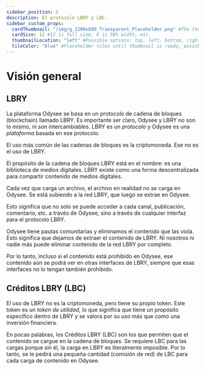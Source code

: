 ---
sidebar_position: 2
description: El protocolo LBRY y LBC.
sidebar_custom_props:
  cardThumbnail: "/img/g_1200x600_Transparent_Placeholder.png" #The thumbnail on the category card.
  cardSize: 12 #12 is full size, 6 is 50% width, etc.
  thumbnailLocation: "left" #Possible options: top, left, bottom, right, none
  tileColor: "blue" #Placeholder tiles until thumbnail is ready, possible options: blue, cream, darkpurple, lightpurple, mauve, orange, pink, none
---

# Visión general

## LBRY

La plataforma Odysee se basa en un protocolo de cadena de bloques (blockchain) llamado LBRY. Es importante ser claro, Odysee y LBRY no son lo mismo, ni son intercambiables. LBRY es un *protocolo* y Odysee es una *plataforma* basada en ese protocolo.

El uso más común de las cadenas de bloques es la criptomoneda. Ese no es el uso de LBRY.

El propósito de la cadena de bloques LBRY está en el nombre: es una biblioteca de medios digitales. LBRY existe como una forma descentralizada para compartir contenido de medios digitales.

Cada vez que carga un archivo, el archivo en realidad no se carga en Odysee. Se está subiendo a la red LBRY, que luego se extrae en Odysee.

Esto significa que no solo se puede acceder a cada canal, publicación, comentario, etc. a través de Odysee, sino a través de cualquier interfaz para el protocolo LBRY.

Odysee tiene pautas comunitarias y eliminamos el contenido que las viola. Esto significa que dejamos de extraer el contenido de LBRY. Ni nosotros ni nadie más puede eliminar contenido de la red LBRY por completo.

Por lo tanto, incluso si el contenido está prohibido en Odysee, ese contenido aún se podrá ver en otras interfaces de LBRY, siempre que esas interfaces no lo tengan también prohibido.

## Créditos LBRY (LBC)

El uso de LBRY no es la criptomoneda, pero tiene su propio token. Este token es un *token de utilidad*, lo que significa que tiene un propósito específico dentro de LBRY y se valora por su *uso* más que como una inversión financiera.

En pocas palabras, los Créditos LBRY (LBC) son los que permiten que el contenido se cargue en la cadena de bloques. Se requiere LBC para las cargas porque sin él, la carga en LBRY es literalmente imposible. Por lo tanto, se le pedirá una pequeña cantidad (comisión de red) de LBC para cada carga de contenido en Odysee.